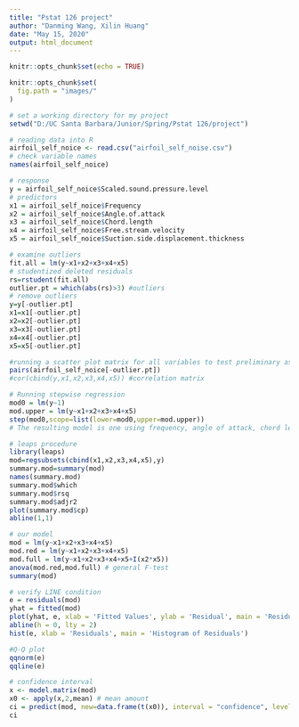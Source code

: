 ---
title: "Pstat 126 project"
author: "Danming Wang, Xilin Huang"
date: "May 15, 2020"
output: html_document
---

```{r setup, include=FALSE}
knitr::opts_chunk$set(echo = TRUE)
```

```{r opts, echo = FALSE}
knitr::opts_chunk$set(
  fig.path = "images/"
)
```

```{r data preparation}
# set a working directory for my project
setwd("D:/UC Santa Barbara/Junior/Spring/Pstat 126/project")

# reading data into R
airfoil_self_noice <- read.csv("airfoil_self_noise.csv")
# check variable names
names(airfoil_self_noice)

# response
y = airfoil_self_noice$Scaled.sound.pressure.level
# predictors
x1 = airfoil_self_noice$Frequency
x2 = airfoil_self_noice$Angle.of.attack
x3 = airfoil_self_noice$Chord.length
x4 = airfoil_self_noice$Free.stream.velocity
x5 = airfoil_self_noice$Suction.side.displacement.thickness
```

```{r find outliers}
# examine outliers
fit.all = lm(y~x1+x2+x3+x4+x5)
# studentized deleted residuals
rs=rstudent(fit.all)
outlier.pt = which(abs(rs)>3) #outliers
# remove outliers
y=y[-outlier.pt]
x1=x1[-outlier.pt]
x2=x2[-outlier.pt]
x3=x3[-outlier.pt]
x4=x4[-outlier.pt]
x5=x5[-outlier.pt]

```

```{r potential predictors}
#running a scatter plot matrix for all variables to test preliminary association
pairs(airfoil_self_noice[-outlier.pt])
#cor(cbind(y,x1,x2,x3,x4,x5)) #correlation matrix
```


```{r stepwise regression}
# Running stepwise regression
mod0 = lm(y~1)
mod.upper = lm(y~x1+x2+x3+x4+x5)
step(mod0,scope=list(lower=mod0,upper=mod.upper))
# The resulting model is one using frequency, angle of attack, chord length, Free stream velocity, and Suction.side.displacement.thickness as the best predictors of scaled sound pressure level 
```
```{r leaps procedure}
# leaps procedure
library(leaps)
mod=regsubsets(cbind(x1,x2,x3,x4,x5),y)
summary.mod=summary(mod)
names(summary.mod)
summary.mod$which
summary.mod$rsq
summary.mod$adjr2
plot(summary.mod$cp)
abline(1,1)
```

```{r LINE}
# our model
mod = lm(y~x1+x2+x3+x4+x5)
mod.red = lm(y~x1+x2+x3+x4+x5)
mod.full = lm(y~x1+x2+x3+x4+x5+I(x2*x5))
anova(mod.red,mod.full) # general F-test
summary(mod)

# verify LINE condition 
e = residuals(mod)
yhat = fitted(mod)
plot(yhat, e, xlab = 'Fitted Values', ylab = 'Residual', main = 'Residual vs Fitted Values')
abline(h = 0, lty = 2)
hist(e, xlab = 'Residuals', main = 'Histogram of Residuals')

#Q-Q plot
qqnorm(e)
qqline(e)

```

```{r prediction}
# confidence interval
x <- model.matrix(mod)
x0 <- apply(x,2,mean) # mean amount
ci = predict(mod, new=data.frame(t(x0)), interval = "confidence", level = 0.95)
ci
```

